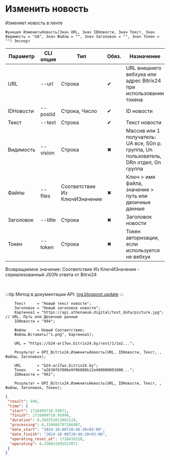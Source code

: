 ﻿---
sidebar_position: 2
---


# Изменить новость
 Изменяет новость в ленте



`Функция ИзменитьНовость(Знач URL, Знач IDНовости, Знач Текст, Знач Видимость = "UA", Знач Файлы = "", Знач Заголовок = "", Знач Токен = "") Экспорт`

  | Параметр | CLI опция | Тип | Обяз. | Назначение |
  |-|-|-|-|-|
  | URL | --url | Строка | &#x2714; | URL внешнего вебхука или адрес Bitrix24 при использовании токена |
  | IDНовости | --postid | Строка, Число | &#x2714; | ID новости |
  | Текст | --text | Строка | &#x2714; | Текст новости |
  | Видимость | --vision | Строка | &#x2716; | Массив или 1 получатель: UA все, SGn р. группа, Un пользователь, DRn отдел, Gn группа |
  | Файлы | --files | Соответствие Из КлючИЗначение | &#x2716; | Ключ > имя файла, значение > путь или двоичные данные |
  | Заголовок | --title | Строка | &#x2716; | Заголовок новости |
  | Токен | --token | Строка | &#x2716; | Токен авторизации, если используется не вебхук |

  
  Возвращаемое значение:   Соответствие Из КлючИЗначение - сериализованный JSON ответа от Bitrxi24

<br/>

:::tip
Метод в документации API: [log.blogpost.update](https://dev.1c-bitrix.ru/rest_help/log/log_blogpost_update.php)
:::
<br/>


```bsl title="Пример использования для 1С:Предприятие/OneScript"
    Текст     = "Новый текст новости";
    Заголовок = "Новый заголовок новости";
    Картинка1 = "https://api.athenaeum.digital/test_data/picture.jpg"; // URL, Путь или Двоичные данные
    IDНовости = "994";

    Файлы     = Новый Соответствие;
    Файлы.Вставить("1.png", Картинка1);

    URL = "https://b24-ar17wx.bitrix24.by/rest/1/1o2...";

    Результат = OPI_Bitrix24.ИзменитьНовость(URL, IDНовости, Текст, , Файлы, Заголовок);

    URL       = "b24-ar17wx.bitrix24.by";
    Токен     = "a2630f67006e9f06006b12e400000001000...";
    IDНовости = "992";

    Результат = OPI_Bitrix24.ИзменитьНовость(URL, IDНовости, Текст, , Файлы, Заголовок, Токен);
```
    



```json title="Результат"
{
 "result": 940,
 "time": {
  "start": 1728409710.59071,
  "finish": 1728409710.95996,
  "duration": 0.369251012802124,
  "processing": 0.338684797286987,
  "date_start": "2024-10-08T20:48:30+03:00",
  "date_finish": "2024-10-08T20:48:30+03:00",
  "operating_reset_at": 1728410310,
  "operating": 0.338651895523071
 }
}
```
